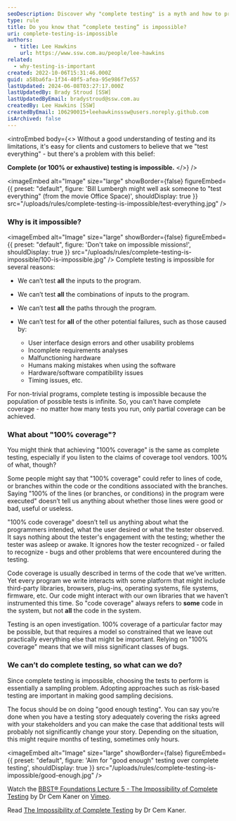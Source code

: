 ```yaml
---
seoDescription: Discover why "complete testing" is a myth and how to prioritize effective testing instead.
type: rule
title: Do you know that “complete testing” is impossible?
uri: complete-testing-is-impossible
authors:
  - title: Lee Hawkins
    url: https://www.ssw.com.au/people/lee-hawkins
related:
  - why-testing-is-important
created: 2022-10-06T15:31:46.000Z
guid: a58ba6fa-1f34-40f5-afea-95e986f7e557
lastUpdated: 2024-06-08T03:27:17.000Z
lastUpdatedBy: Brady Stroud [SSW]
lastUpdatedByEmail: bradystroud@ssw.com.au
createdBy: Lee Hawkins [SSW]
createdByEmail: 106290015+leehawkinsssw@users.noreply.github.com
isArchived: false
---
```


<introEmbed
  body={<>
Without a good understanding of testing and its limitations, it's easy for clients and customers to believe that we "test everything" - but there's a problem with this belief:

**Complete (or 100% or exhaustive) testing is impossible.**
  </>}
/>

<imageEmbed
  alt="Image"
  size="large"
  showBorder={false}
  figureEmbed={{
    preset: "default",
    figure: 'Bill Lumbergh might well ask someone to "test everything" (from the movie Office Space)',
    shouldDisplay: true
  }}
  src="/uploads/rules/complete-testing-is-impossible/test-everything.jpg"
/>

### Why is it impossible?


<imageEmbed
  alt="Image"
  size="large"
  showBorder={false}
  figureEmbed={{
    preset: "default",
    figure: 'Don\'t take on impossible missions!',
    shouldDisplay: true
  }}
  src="/uploads/rules/complete-testing-is-impossible/100-is-impossible.jpg"
/>
Complete testing is impossible for several reasons:

- We can’t test **all** the inputs to the program.
- We can’t test **all** the combinations of inputs to the program.
- We can’t test **all** the paths through the program.
- We can’t test for **all** of the other potential failures, such as those caused by:

  - User interface design
    errors and other usability problems
  - Incomplete requirements analyses
  - Malfunctioning hardware
  - Humans making mistakes when using the software
  - Hardware/software compatibility issues
  - Timing issues, etc.

For non-trivial programs, complete testing is impossible because the population of possible tests is infinite. So, you can’t have complete coverage - no matter how many tests you run, only partial coverage can be achieved.

### What about "100% coverage"?

You might think that achieving "100% coverage" is the same as complete testing, especially if you listen to the claims of coverage tool vendors. 100% of what, though?

Some people might say that "100% coverage" could refer to lines of code, or branches within the code or the conditions associated with the branches. Saying "100% of the lines (or branches, or conditions) in the program were executed" doesn’t tell us anything about whether those lines were good or bad, useful or useless.

"100% code coverage" doesn’t tell us anything about what the programmers intended, what the user desired or what the tester observed. It says nothing about the tester's engagement with the testing; whether the tester was asleep or awake. It ignores how the tester recognized - or failed to recognize - bugs and other problems that were encountered during the testing.

Code coverage is usually described in terms of the code that we’ve written. Yet every program we write interacts with some platform that might include third-party libraries, browsers, plug-ins, operating systems, file systems, firmware, etc. Our code might interact with our own libraries that we haven’t instrumented this time. So "code coverage" always refers to **some** code in the system, but not **all** the code in the system.

Testing is an open investigation. 100% coverage of a particular factor may be possible, but that requires a model so constrained that we leave out practically everything else that might be important. Relying on "100% coverage" means that we will miss significant classes of bugs.

### We can’t do complete testing, so what can we do?

Since complete testing is impossible, choosing the tests to perform is essentially a sampling problem. Adopting approaches such as risk-based testing are important in making good sampling decisions.

The focus should be on doing "good enough testing". You can say you’re done when you have a testing story adequately covering the risks agreed with your stakeholders and you can make the case that additional tests will probably not significantly change your story. Depending on the situation, this might require months of testing, sometimes only hours.


<imageEmbed
  alt="Image"
  size="large"
  showBorder={false}
  figureEmbed={{
    preset: "default",
    figure: 'Aim for "good enough" testing over complete testing',
    shouldDisplay: true
  }}
  src="/uploads/rules/complete-testing-is-impossible/good-enough.jpg"
/>

Watch the <a href="https://vimeo.com/451827063">BBST&reg; Foundations Lecture 5 - The Impossibility of Complete Testing</a> by Dr Cem Kaner on <a href="https://vimeo.com">Vimeo</a>.

Read [The Impossibility of Complete Testing](https://bbst.courses/wp-content/uploads/2022/08/Kaner_impossibility.pdf) by Dr Cem Kaner.
